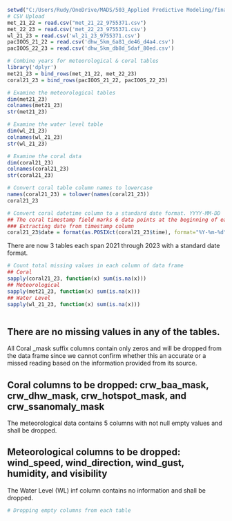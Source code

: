 ```r
setwd("C:/Users/Rudy/OneDrive/MADS/503_Applied Predictive Modeling/finalproject/data/")
# CSV Upload
met_21_22 = read.csv("met_21_22_9755371.csv")
met_22_23 = read.csv('met_22_23_9755371.csv')
wl_21_23 = read.csv('wl_21_23_9755371.csv')
pacIOOS_21_22 = read.csv('dhw_5km_6a81_de46_d4a4.csv')
pacIOOS_22_23 = read.csv('dhw_5km_db8d_5daf_80ed.csv')
```
```r
# Combine years for meteorological & coral tables
library('dplyr')
met21_23 = bind_rows(met_21_22, met_22_23)
coral21_23 = bind_rows(pacIOOS_21_22, pacIOOS_22_23)
```
```r
# Examine the meteorological tables
dim(met21_23)
colnames(met21_23)
str(met21_23)
```
```r
# Examine the water level table
dim(wl_21_23)
colnames(wl_21_23)
str(wl_21_23)
```
```r
# Examine the coral data
dim(coral21_23)
colnames(coral21_23)
str(coral21_23)
```
```r
# Convert coral table column names to lowercase
names(coral21_23) = tolower(names(coral21_23))
coral21_23
```
```r
# Convert coral datetime column to a standard date format. YYYY-MM-DD
## The coral timestamp field marks 6 data points at the beginning of each day.
### Extracting date from timestamp column
coral21_23$date = format(as.POSIXct(coral21_23$time), format="%Y-%m-%d")
```

There are now 3 tables each span 2021 through 2023 with a standard date format.

```r
# Count total missing values in each column of data frame
## Coral
sapply(coral21_23, function(x) sum(is.na(x)))
## Meteorological
sapply(met21_23, function(x) sum(is.na(x)))
## Water Level
sapply(wl_21_23, function(x) sum(is.na(x)))
```
```r

```

There are no missing values in any of the tables. 
---
All Coral _mask suffix columns contain only zeros and will be dropped from the data frame since we cannot confirm whether this an accurate or a missed reading based on the information provided from its source.

Coral columns to be dropped: crw_baa_mask, crw_dhw_mask, crw_hotspot_mask, and crw_ssanomaly_mask
---
The meteorological data contains 5 columns with not null empty values and shall be dropped.

Meteorological columns to be dropped: wind_speed, wind_direction, wind_gust, humidity, and visibility
---
The Water Level (WL) inf column contains no information and shall be dropped.

```r
# Dropping empty columns from each table
```


































